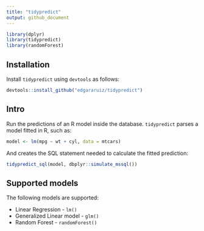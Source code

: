 ```yaml
---
title: "tidypredict"
output: github_document
---
```


```r
library(dplyr)
library(tidypredict)
library(randomForest)
```

## Installation

Install `tidypredict` using `devtools` as follows:
```r
devtools::install_github("edgararuiz/tidypredict")
```


## Intro

Run the predictions of an R model inside the database.  `tidypredict` parses a model fitted in R, such as:
```r
model <- lm(mpg ~ wt + cyl, data = mtcars)
```

And creates the SQL statement needed to calculate the fitted prediction:

```r
tidypredict_sql(model, dbplyr::simulate_mssql())
```

## Supported models

The following models are supported:

- Linear Regression - `lm()`
- Generalized Linear model - `glm()`
- Random Forest - `randomForest()`


